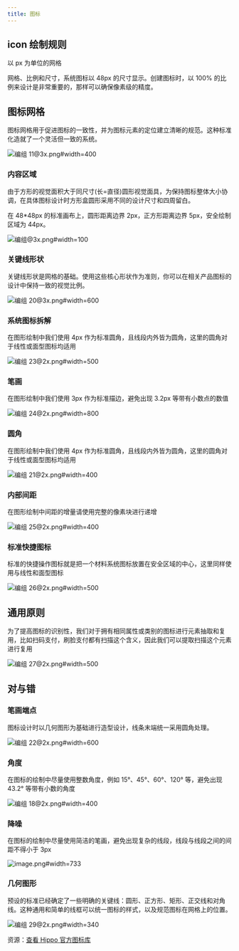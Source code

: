 ```yaml
---
title: 图标
---
```


## icon 绘制规则

以 px 为单位的网格

网格、比例和尺寸，系统图标以 48px 的尺寸显示。创建图标时，以 100% 的比例来设计是非常重要的，那样可以确保像素级的精度。

## 图标网格

图标网格用于促进图标的一致性，并为图标元素的定位建立清晰的规范。这种标准化造就了一个灵活但一致的系统。

![编组 11@3x.png#width=400](https://hippo-oss.oss-cn-hangzhou.aliyuncs.com/rex/design-images/icons/b0c5411d.png)

### 内容区域

由于方形的视觉面积大于同尺寸(长=直径)圆形视觉面具，为保持图标整体大小协调，在具体图标设计时方形盒圆形采用不同的设计尺寸和四周留白。

在 48\*48px 的标准画布上，圆形距离边界 2px，正方形距离边界 5px，安全绘制区域为 44px。

![编组@3x.png#width=100](https://hippo-oss.oss-cn-hangzhou.aliyuncs.com/rex/design-images/icons/7c63876c.png)

### 关键线形状

关键线形状是网格的基础。使用这些核心形状作为准则，你可以在相关产品图标的设计中保持一致的视觉比例。

![编组 20@3x.png#width=600](https://hippo-oss.oss-cn-hangzhou.aliyuncs.com/rex/design-images/icons/223c221b.png)

### 系统图标拆解

在图形绘制中我们使用 4px 作为标准圆角，且线段内外皆为圆角，这里的圆角对于线性或面型图标均适用

![编组 23@2x.png#width=500](https://hippo-oss.oss-cn-hangzhou.aliyuncs.com/rex/design-images/icons/02f43228.png)

### 笔画

在图形绘制中我们使用 3px 作为标准描边，避免出现 3.2px 等带有小数点的数值

![编组 24@2x.png#width=800](https://hippo-oss.oss-cn-hangzhou.aliyuncs.com/rex/design-images/icons/6d5424f8.png)

### 圆角

在图形绘制中我们使用 4px 作为标准圆角，且线段内外皆为圆角，这里的圆角对于线性或面型图标均适用

![编组 21@2x.png#width=400](https://hippo-oss.oss-cn-hangzhou.aliyuncs.com/rex/design-images/icons/e0358631.png)

### 内部间距

在图形绘制中间距的增量请使用完整的像素块进行递增

![编组 25@2x.png#width=400](https://hippo-oss.oss-cn-hangzhou.aliyuncs.com/rex/design-images/icons/1315cc57.png)

### 标准快捷图标

标准的快捷操作图标就是把一个材料系统图标放置在安全区域的中心，这里同样使用与线性和面型图标

![编组 26@2x.png#width=500](https://hippo-oss.oss-cn-hangzhou.aliyuncs.com/rex/design-images/icons/556d8d22.png)

## 通用原则

为了提高图标的识别性，我们对于拥有相同属性或类别的图标进行元素抽取和复用，比如扫码支付，刷脸支付都有扫描这个含义，因此我们可以提取扫描这个元素进行复用

![编组 27@2x.png#width=500](https://hippo-oss.oss-cn-hangzhou.aliyuncs.com/rex/design-images/icons/1397e4d0.png)

## 对与错

### 笔画端点

图标设计时以几何图形为基础进行造型设计，线条末端统一采用圆角处理。

![编组 22@2x.png#width=600](https://hippo-oss.oss-cn-hangzhou.aliyuncs.com/rex/design-images/icons/293c9ef3.png)

### 角度

在图标的绘制中尽量使用整数角度，例如 15°、45°、60°、120° 等，避免出现 43.2° 等带有小数的角度

![编组 18@2x.png#width=400](https://hippo-oss.oss-cn-hangzhou.aliyuncs.com/rex/design-images/icons/7f599ec4.png)

### 降噪

在图标的绘制中尽量使用简洁的笔画，避免出现复杂的线段，线段与线段之间的间距不得小于 3px

![image.png#width=733](https://hippo-oss.oss-cn-hangzhou.aliyuncs.com/rex/design-images/icons/1c7001cf.png)

### 几何图形

预设的标准已经确定了一些明确的关键线：圆形、正方形、矩形、正交线和对角线。这种通用和简单的线框可以统一图标的样式，以及规范图标在网格上的位置。

![编组 29@2x.png#width=340](https://hippo-oss.oss-cn-hangzhou.aliyuncs.com/rex/design-images/icons/81f462ba.png)

资源：[查看 Hippo 官方图标库](https://www.iconfont.cn/collections/detail?spm=a313x.7781069.1998910419.d9df05512&cid=22664)
